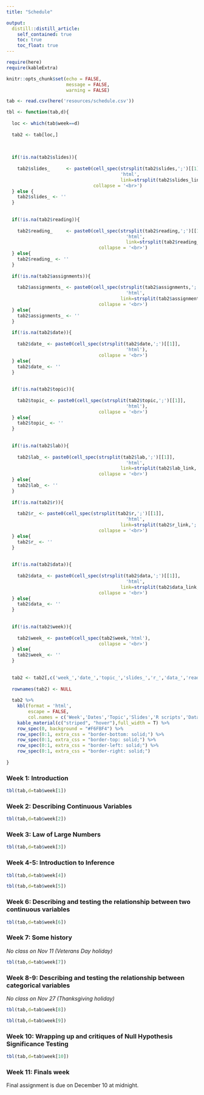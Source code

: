 ---
title: "Schedule"

output:
  distill::distill_article:
    self_contained: true
    toc: true
    toc_float: true
---

```{r, include=FALSE}
require(here)
require(kableExtra)

knitr::opts_chunk$set(echo = FALSE,
                      message = FALSE,
                      warning = FALSE)

tab <- read.csv(here('resources/schedule.csv'))
```

```{r}

tbl <- function(tab,d){
  
  loc <- which(tab$week==d)
  
  tab2 <- tab[loc,]
  
  
  
  if(!is.na(tab2$slides)){
      
    tab2$slides_      <- paste0(cell_spec(strsplit(tab2$slides,';')[[1]],
                                          'html',
                                          link=strsplit(tab2$slides_link,';')[[1]]),
                                collapse = '<br>')
  } else {
    tab2$slides_ <- ''
  }
  
  
  if(!is.na(tab2$reading)){
     
    tab2$reading_     <- paste0(cell_spec(strsplit(tab2$reading,';')[[1]],
                                            'html',
                                            link=strsplit(tab2$reading_link,';')[[1]]),
                                  collapse = '<br>')
  } else{
    tab2$reading_ <- ''
  }
  
  if(!is.na(tab2$assignments)){
    
    tab2$assignments_ <- paste0(cell_spec(strsplit(tab2$assignments,';')[[1]],
                                            'html',
                                          link=strsplit(tab2$assignments_link,';')[[1]]),
                                  collapse = '<br>')
  } else{
    tab2$assignments_ <- ''
  }
  
  if(!is.na(tab2$date)){
    
    tab2$date_ <- paste0(cell_spec(strsplit(tab2$date,';')[[1]],
                                            'html'),
                                  collapse = '<br>')
  } else{
    tab2$date_ <- ''
  }
  
  
  if(!is.na(tab2$topic)){
    
    tab2$topic_ <- paste0(cell_spec(strsplit(tab2$topic,';')[[1]],
                                            'html'),
                                  collapse = '<br>')
  } else{
    tab2$topic_ <- ''
  }
  
    
  if(!is.na(tab2$lab)){
    
    tab2$lab_ <- paste0(cell_spec(strsplit(tab2$lab,';')[[1]],
                                            'html',
                                          link=strsplit(tab2$lab_link,';')[[1]]),
                                  collapse = '<br>')
  } else{
    tab2$lab_ <- ''
  }
  
  if(!is.na(tab2$r)){
    
    tab2$r_ <- paste0(cell_spec(strsplit(tab2$r,';')[[1]],
                                            'html',
                                          link=strsplit(tab2$r_link,';')[[1]]),
                                  collapse = '<br>')
  } else{
    tab2$r_ <- ''
  }
  
  
  if(!is.na(tab2$data)){
    
    tab2$data_ <- paste0(cell_spec(strsplit(tab2$data,';')[[1]],
                                            'html',
                                          link=strsplit(tab2$data_link,';')[[1]]),
                                  collapse = '<br>')
  } else{
    tab2$data_ <- ''
  }
  
    
  if(!is.na(tab2$week)){
    
    tab2$week_ <- paste0(cell_spec(tab2$week,'html'),
                                  collapse = '<br>')
  } else{
    tab2$week_ <- ''
  }
  
  
  tab2 <- tab2[,c('week_','date_','topic_','slides_','r_','data_','reading_','assignments_','lab_')]
  
  rownames(tab2) <- NULL
  
  tab2 %>%
    kbl(format = 'html',
        escape = FALSE,
        col.names = c('Week','Dates','Topic','Slides','R scripts','Datasets','Readings','Assignments','Lab')) %>%
    kable_material(c("striped", "hover"),full_width = T) %>%
    row_spec(0, background = "#F6FBF4") %>%
    row_spec(0:1, extra_css = "border-bottom: solid;") %>%
    row_spec(0:1, extra_css = "border-top: solid;") %>%
    row_spec(0:1, extra_css = "border-left: solid;") %>%
    row_spec(0:1, extra_css = "border-right: solid;")
  
}
```

### Week 1: Introduction

```{r}

tbl(tab,d=tab$week[1])

```

### Week 2: Describing Continuous Variables

```{r}

tbl(tab,d=tab$week[2])

```


### Week 3: Law of Large Numbers

```{r}

tbl(tab,d=tab$week[3])

```

### Week 4-5: Introduction to Inference

```{r}

tbl(tab,d=tab$week[4])

```

```{r}

tbl(tab,d=tab$week[5])

```

### Week 6: Describing and testing the relationship between two continuous variables

```{r}

tbl(tab,d=tab$week[6])

```

### Week 7: Some history

*No class on Nov 11 (Veterans Day holiday)*

```{r}

tbl(tab,d=tab$week[7])

```

### Week 8-9: Describing and testing the relationship between categorical variables

*No class on Nov 27 (Thanksgiving holiday)*


```{r}

tbl(tab,d=tab$week[8])

```

```{r}

tbl(tab,d=tab$week[9])

```

### Week 10: Wrapping up and critiques of Null Hypothesis Significance Testing

```{r}

tbl(tab,d=tab$week[10])

```

### Week 11: Finals week

Final assignment is due on December 10 at midnight.


